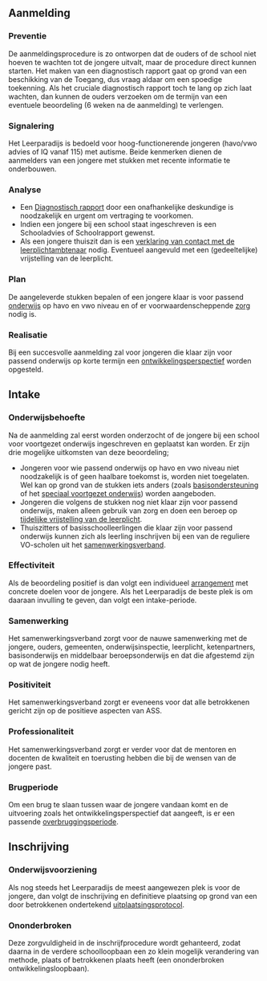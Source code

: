 == Aanmelding ==
=== Preventie ===
De aanmeldingsprocedure is zo ontworpen dat de ouders of de school niet hoeven te wachten tot de jongere uitvalt, maar de procedure direct kunnen starten. Het maken van een diagnostisch rapport gaat op grond van een beschikking van de Toegang, dus vraag aldaar om een spoedige toekenning. Als het cruciale diagnostisch rapport toch te lang op zich laat wachten, dan kunnen de ouders verzoeken om de termijn van een eventuele beoordeling (6 weken na de aanmelding) te verlengen.

=== Signalering ===
Het Leerparadijs is bedoeld voor hoog-functionerende jongeren (havo/vwo advies of IQ vanaf 115) met autisme. Beide kenmerken dienen de aanmelders van een jongere met stukken met recente informatie te onderbouwen.

=== Analyse ===
* Een [https://formulieren.cedinzorg.nl/formulier/ouders-kinder-ggz Diagnostisch rapport] door een onafhankelijke deskundige is noodzakelijk en urgent om vertraging te voorkomen. 
* Indien een jongere bij een school staat ingeschreven is een Schooladvies of Schoolrapport gewenst. 
* Als een jongere thuiszit dan is een [http://www.openbaaronderwijsemmen.nl/ouders/leerplicht/contact-met-leerplichtambtenaar.html verklaring van contact met de leerplichtambtenaar] nodig. Eventueel aangevuld met een (gedeeltelijke) vrijstelling van de leerplicht.

=== Plan ===
De aangeleverde stukken bepalen of een jongere klaar is voor passend [[onderwijs]] op havo en vwo niveau en of er voorwaardenscheppende [[zorg]] nodig is.

=== Realisatie ===
Bij een succesvolle aanmelding zal voor jongeren die klaar zijn voor passend onderwijs op korte termijn een [[Ontwikkelingsperspectief|ontwikkelingsperspectief]] worden opgesteld.

== Intake ==
=== Onderwijsbehoefte ===
Na de aanmelding zal eerst worden onderzocht of de jongere bij een school voor voortgezet onderwijs ingeschreven en geplaatst kan worden. Er zijn drie mogelijke uitkomsten van deze beoordeling;

* Jongeren voor wie passend onderwijs op havo en vwo niveau niet noodzakelijk is of geen haalbare toekomst is, worden niet toegelaten. Wel kan op grond van de stukken iets anders (zoals [https://www.balansdigitaal.nl/glossary/basisondersteuning/ basisondersteuning] of het [https://www.swvzodrenthe.nl/tlv-vso/ speciaal voortgezet onderwijs]) worden aangeboden. 
* Jongeren die volgens de stukken nog niet klaar zijn voor passend onderwijs, maken alleen gebruik van zorg en doen een beroep op [https://www.autismewegwijzer.nl/tijdelijke-vrijstelling-leerplicht-0 tijdelijke vrijstelling van de leerplicht].
* Thuiszitters of basisschoolleerlingen die klaar zijn voor passend onderwijs kunnen zich als leerling inschrijven bij een van de reguliere VO-scholen uit het [https://www.swvzodrenthe.nl/ samenwerkingsverband].

=== Effectiviteit ===
Als de beoordeling positief is dan volgt een individueel [[arrangement]] met concrete doelen voor de jongere. Als het Leerparadijs de beste plek is om daaraan invulling te geven, dan volgt een intake-periode.

=== Samenwerking ===
Het samenwerkingsverband zorgt voor de nauwe samenwerking met de jongere, ouders,  gemeenten, onderwijsinspectie, leerplicht, ketenpartners, basisonderwijs en middelbaar beroepsonderwijs en dat die afgestemd zijn op wat de jongere nodig heeft.

=== Positiviteit ===
Het samenwerkingsverband zorgt er eveneens voor dat alle betrokkenen gericht zijn op de positieve aspecten van ASS. 

=== Professionaliteit ===
Het samenwerkingsverband zorgt er verder voor dat de mentoren en docenten de kwaliteit en toerusting hebben die bij de wensen van de jongere past.

=== Brugperiode ===
Om een brug te slaan tussen waar de jongere vandaan komt en de uitvoering zoals het ontwikkelingsperspectief dat aangeeft, is er een passende [https://shop.leerparadijs.nl/index.php?route=product/product&product_id=55 overbruggingsperiode].

== Inschrijving ==
=== Onderwijsvoorziening ===
Als nog steeds het Leerparadijs de meest aangewezen plek is voor de jongere, dan volgt de inschrijving en definitieve plaatsing op grond van een door betrokkenen ondertekend [[uitplaatsingsprotocol]].

=== Ononderbroken ===
Deze zorgvuldigheid in de inschrijfprocedure wordt gehanteerd, zodat daarna in de verdere schoolloopbaan een zo klein mogelijk verandering van methode, plaats of betrokkenen plaats heeft (een ononderbroken ontwikkelingsloopbaan).